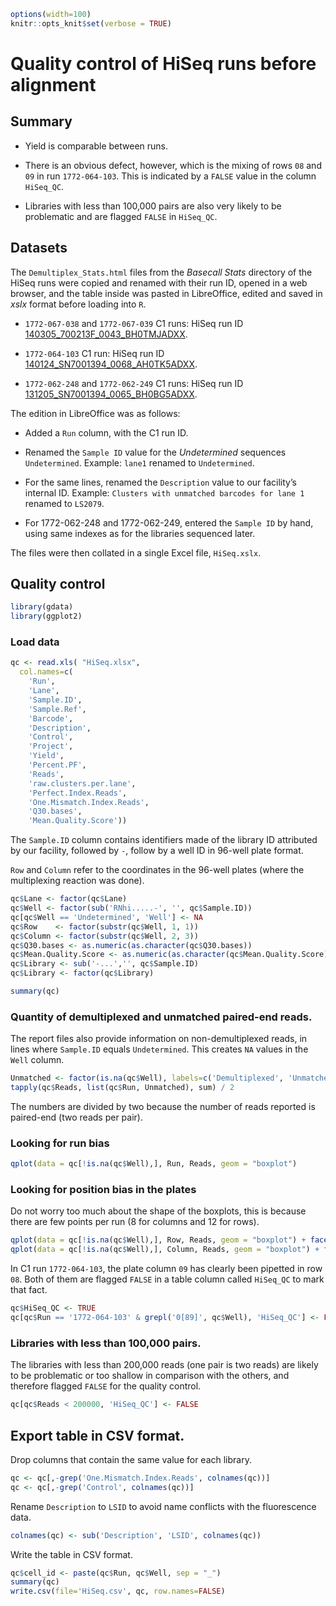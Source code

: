 ```r
options(width=100)
knitr::opts_knit$set(verbose = TRUE)
```

Quality control of HiSeq runs before alignment
==============================================

Summary
-------

 - Yield is comparable between runs.

 - There is an obvious defect, however, which is the mixing of rows `08` and `09`
   in run `1772-064-103`.  This is indicated by a `FALSE` value in the column
   `HiSeq_QC`.

 - Libraries with less than 100,000 pairs are also very likely to be
   problematic and are flagged `FALSE` in `HiSeq_QC`.


Datasets
--------

The `Demultiplex_Stats.html` files from the _Basecall Stats_ directory of the
HiSeq runs were copied and renamed with their run ID, opened in a web browser,
and the table inside was pasted in LibreOffice, edited and saved in _xslx_
format before loading into `R`.

 - `1772-067-038` and `1772-067-039` C1 runs: HiSeq run ID [140305_700213F_0043_BH0TMJADXX](./140305_700213F_0043_BH0TMJADXX.html).

 - `1772-064-103` C1 run: HiSeq run ID [140124_SN7001394_0068_AH0TK5ADXX](./140124_SN7001394_0068_AH0TK5ADXX.html).

 - `1772-062-248` and `1772-062-249` C1 runs: HiSeq run ID [131205_SN7001394_0065_BH0BG5ADXX](./131205_SN7001394_0065_BH0BG5ADXX.html).

The edition in LibreOffice was as follows:

 - Added a `Run` column, with the C1 run ID.

 - Renamed the `Sample ID` value for the _Undetermined_ sequences `Undetermined`.
   Example: `lane1` renamed to `Undetermined`.

 - For the same lines, renamed the `Description` value to our facility's internal ID.
   Example: `Clusters with unmatched barcodes for lane 1 ` renamed to `LS2079`.

 - For 1772-062-248 and 1772-062-249, entered the `Sample ID` by hand, using
   same indexes as for the libraries sequenced later.

The files were then collated in a single Excel file, `HiSeq.xslx`.


Quality control
---------------

```r
library(gdata)
library(ggplot2)
```

### Load data

```r
qc <- read.xls( "HiSeq.xlsx",
  col.names=c(
    'Run',
    'Lane',
    'Sample.ID',
    'Sample.Ref',
    'Barcode',
    'Description',
    'Control',
    'Project',
    'Yield',
    'Percent.PF',
    'Reads',
    'raw.clusters.per.lane',
    'Perfect.Index.Reads',
    'One.Mismatch.Index.Reads',
    'Q30.bases',
    'Mean.Quality.Score'))
```

The `Sample.ID` column contains identifiers made of the library ID attributed
by our facility, followed by `-`, follow by a well ID in 96-well plate format.

`Row` and `Column` refer to the coordinates in the 96-well plates (where the multiplexing reaction
was done).

```r
qc$Lane <- factor(qc$Lane)
qc$Well <- factor(sub('RNhi.....-', '', qc$Sample.ID))
qc[qc$Well == 'Undetermined', 'Well'] <- NA
qc$Row    <- factor(substr(qc$Well, 1, 1))
qc$Column <- factor(substr(qc$Well, 2, 3))
qc$Q30.bases <- as.numeric(as.character(qc$Q30.bases))
qc$Mean.Quality.Score <- as.numeric(as.character(qc$Mean.Quality.Score))
qc$Library <- sub('-...','', qc$Sample.ID)
qc$Library <- factor(qc$Library)

summary(qc)
```


### Quantity of demultiplexed and unmatched paired-end reads.

The report files also provide information on non-demultiplexed reads, in lines
where `Sample.ID` equals `Undetermined`.  This creates `NA` values in the
`Well` column.

```r
Unmatched <- factor(is.na(qc$Well), labels=c('Demultiplexed', 'Unmatched'))
tapply(qc$Reads, list(qc$Run, Unmatched), sum) / 2
```

The numbers are divided by two because the number of reads reported is
paired-end (two reads per pair).


### Looking for run bias

```r
qplot(data = qc[!is.na(qc$Well),], Run, Reads, geom = "boxplot")
```

### Looking for position bias in the plates

Do not worry too much about the shape of the boxplots, this is because there
are few points per run (8 for columns and 12 for rows).

```r
qplot(data = qc[!is.na(qc$Well),], Row, Reads, geom = "boxplot") + facet_wrap(~Run)
qplot(data = qc[!is.na(qc$Well),], Column, Reads, geom = "boxplot") + facet_wrap(~Run)
```

In C1 run `1772-064-103`, the plate column `09` has clearly been pipetted in
row `08`.  Both of them are flagged `FALSE` in a table column called `HiSeq_QC`
to mark that fact.

```r
qc$HiSeq_QC <- TRUE
qc[qc$Run == '1772-064-103' & grepl('0[89]', qc$Well), 'HiSeq_QC'] <- FALSE
```

### Libraries with less than 100,000 pairs.

The libraries with less than 200,000 reads (one pair is two reads) are likely
to be problematic or too shallow in comparison with the others, and therefore
flagged `FALSE` for the quality control.

```r
qc[qc$Reads < 200000, 'HiSeq_QC'] <- FALSE
```

Export table in CSV format.
---------------------------

Drop columns that contain the same value for each library.

```r
qc <- qc[,-grep('One.Mismatch.Index.Reads', colnames(qc))]
qc <- qc[,-grep('Control', colnames(qc))]
```

Rename `Description` to `LSID` to avoid name conflicts with the fluorescence data.

```r
colnames(qc) <- sub('Description', 'LSID', colnames(qc))
```

Write the table in CSV format.

```r
qc$cell_id <- paste(qc$Run, qc$Well, sep = "_")
summary(qc)
write.csv(file='HiSeq.csv', qc, row.names=FALSE)
```
